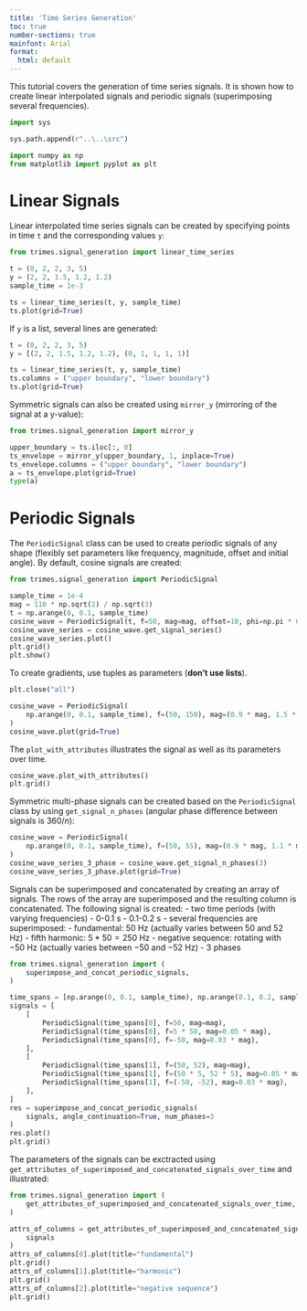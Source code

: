 ```yaml
---
title: 'Time Series Generation'
toc: true
number-sections: true
mainfont: Arial
format:
  html: default
---
```


This tutorial covers the generation of time series signals. It is shown how to create linear interpolated signals and periodic signals (superimposing several frequencies).

```python
import sys

sys.path.append(r"..\..\src")

import numpy as np
from matplotlib import pyplot as plt
```

# Linear Signals
Linear interpolated time series signals can be created by specifying points in time `t` and the corresponding values `y`: 

```python
from trimes.signal_generation import linear_time_series

t = (0, 2, 2, 3, 5)
y = (2, 2, 1.5, 1.2, 1.2)
sample_time = 1e-3

ts = linear_time_series(t, y, sample_time)
ts.plot(grid=True)
```

If `y` is a list, several lines are generated:

```python
t = (0, 2, 2, 3, 5)
y = [(2, 2, 1.5, 1.2, 1.2), (0, 1, 1, 1, 1)]

ts = linear_time_series(t, y, sample_time)
ts.columns = ("upper boundary", "lower boundary")
ts.plot(grid=True)
```

Symmetric signals can also be created using `mirror_y` (mirroring of the signal at a y-value):

```python
from trimes.signal_generation import mirror_y

upper_boundary = ts.iloc[:, 0]
ts_envelope = mirror_y(upper_boundary, 1, inplace=True)
ts_envelope.columns = ("upper boundary", "lower boundary")
a = ts_envelope.plot(grid=True)
type(a)
```

# Periodic Signals
The `PeriodicSignal` class can be used to create periodic signals of any shape (flexibly set parameters like frequency, magnitude, offset and initial angle). By default, cosine signals are created:

```python
from trimes.signal_generation import PeriodicSignal

sample_time = 1e-4
mag = 110 * np.sqrt(2) / np.sqrt(3)
t = np.arange(0, 0.1, sample_time)
cosine_wave = PeriodicSignal(t, f=50, mag=mag, offset=10, phi=np.pi * 0.3)
cosine_wave_series = cosine_wave.get_signal_series()
cosine_wave_series.plot()
plt.grid()
plt.show()
```

To create gradients, use tuples as parameters (**don't use lists**).

```python
plt.close("all")

cosine_wave = PeriodicSignal(
    np.arange(0, 0.1, sample_time), f=(50, 150), mag=(0.9 * mag, 1.5 * mag)
)
cosine_wave.plot(grid=True)
```

The `plot_with_attributes` illustrates the signal as well as its parameters over time.

```python
cosine_wave.plot_with_attributes()
plt.grid()
```

Symmetric multi-phase signals can be created based on the `PeriodicSignal` class by using `get_signal_n_phases` (angular phase difference between signals is $360/n$):

```python
cosine_wave = PeriodicSignal(
    np.arange(0, 0.1, sample_time), f=(50, 55), mag=(0.9 * mag, 1.1 * mag)
)
cosine_wave_series_3_phase = cosine_wave.get_signal_n_phases(3)
cosine_wave_series_3_phase.plot(grid=True)
```

Signals can be superimposed and concatenated by creating an array of signals. The rows of the array are superimposed and the resulting column is concatenated. The following signal is created:
- two time periods (with varying frequencies)
  - 0-0.1 s
  - 0.1-0.2 s
- several frequencies are superimposed:
  - fundamental: $50$ Hz (actually varies between $50$ and $52$ Hz)
  - fifth harmonic: $5*50=250$ Hz
  - negative sequence: rotating with $-50$ Hz (actually varies between $-50$ and $-52$ Hz)
- $3$ phases

```python
from trimes.signal_generation import (
    superimpose_and_concat_periodic_signals,
)

time_spans = [np.arange(0, 0.1, sample_time), np.arange(0.1, 0.2, sample_time)]
signals = [
    [
        PeriodicSignal(time_spans[0], f=50, mag=mag),
        PeriodicSignal(time_spans[0], f=5 * 50, mag=0.05 * mag),
        PeriodicSignal(time_spans[0], f=-50, mag=0.03 * mag),
    ],
    [
        PeriodicSignal(time_spans[1], f=(50, 52), mag=mag),
        PeriodicSignal(time_spans[1], f=(50 * 5, 52 * 5), mag=0.05 * mag),
        PeriodicSignal(time_spans[1], f=(-50, -52), mag=0.03 * mag),
    ],
]
res = superimpose_and_concat_periodic_signals(
    signals, angle_continuation=True, num_phases=3
)
res.plot()
plt.grid()
```

The parameters of the signals can be exctracted using `get_attributes_of_superimposed_and_concatenated_signals_over_time` and illustrated:

```python
from trimes.signal_generation import (
    get_attributes_of_superimposed_and_concatenated_signals_over_time,
)

attrs_of_columns = get_attributes_of_superimposed_and_concatenated_signals_over_time(
    signals
)
attrs_of_columns[0].plot(title="fundamental")
plt.grid()
attrs_of_columns[1].plot(title="harmonic")
plt.grid()
attrs_of_columns[2].plot(title="negative sequence")
plt.grid()
```

